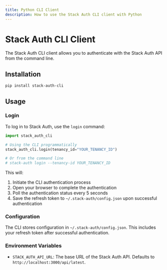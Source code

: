 ```yaml
---
title: Python CLI Client
description: How to use the Stack Auth CLI client with Python
---
```


# Stack Auth CLI Client

The Stack Auth CLI client allows you to authenticate with the Stack Auth API from the command line.

## Installation

```bash
pip install stack-auth-cli
```

## Usage

### Login

To log in to Stack Auth, use the `login` command:

```python
import stack_auth_cli

# Using the CLI programmatically
stack_auth_cli.login(tenancy_id="YOUR_TENANCY_ID")

# Or from the command line
# stack-auth login --tenancy-id YOUR_TENANCY_ID
```

This will:
1. Initiate the CLI authentication process
2. Open your browser to complete the authentication
3. Poll the authentication status every 5 seconds
4. Save the refresh token to `~/.stack-auth/config.json` upon successful authentication

### Configuration

The CLI stores configuration in `~/.stack-auth/config.json`. This includes your refresh token after successful authentication.

### Environment Variables

- `STACK_AUTH_API_URL`: The base URL of the Stack Auth API. Defaults to `http://localhost:3000/api/latest`.
